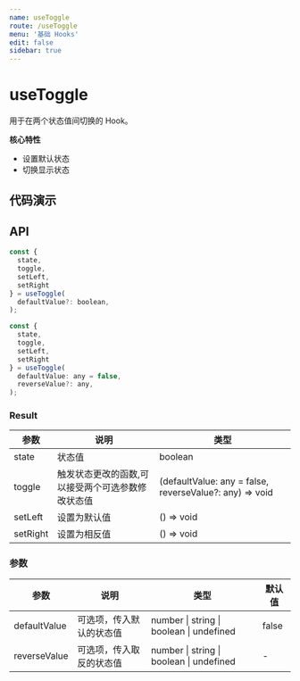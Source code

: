 ```yaml
---
name: useToggle
route: /useToggle
menu: '基础 Hooks'
edit: false
sidebar: true
---
```



# useToggle

用于在两个状态值间切换的 Hook。

**核心特性**

* 设置默认状态
* 切换显示状态

## 代码演示

<JackBox jsCode={Demo1CodeJsx} tsCode={Demo1CodeTsx} demoName='基础使用' description='默认为 boolean 切换，基本用法与 useBoolean 一致。'>
  <Demo1 />
</JackBox>

<JackBox jsCode={Demo2CodeJsx} tsCode={Demo2CodeTsx} demoName='进阶使用' description='接受两个参数，在参数间进行切换。'>
  <Demo2 />
</JackBox>

## API

```javascript
const {
  state, 
  toggle,
  setLeft,
  setRight
} = useToggle(
  defaultValue?: boolean,
);

const {
  state, 
  toggle,
  setLeft,
  setRight
} = useToggle(
  defaultValue: any = false,
  reverseValue?: any,
);
```

### Result

| 参数     | 说明                                 | 类型                 |
|----------|--------------------------------------|----------------------|
| state  | 状态值                         | boolean              |
| toggle | 触发状态更改的函数,可以接受两个可选参数修改状态值 | (defaultValue: any = false, reverseValue?: any) => void |
| setLeft | 设置为默认值 | () => void |
| setRight | 设置为相反值 | () => void |

### 参数

| 参数    | 说明                                         | 类型                   | 默认值 |
|---------|----------------------------------------------|------------------------|--------|
| defaultValue | 可选项，传入默认的状态值  | number \| string \| boolean \| undefined | false      |
| reverseValue | 可选项，传入取反的状态值  | number \| string \| boolean \| undefined | -      |